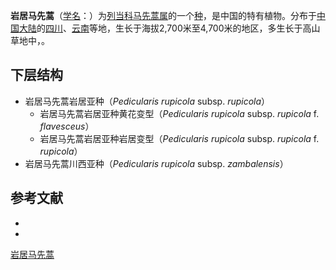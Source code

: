 {{speciesbox
| name = 岩居马先蒿
| status = 
| status_system = 
| image =
| genus = Pedicularis
| species link = 岩居马先蒿
| species = rupicola
| authority = Li
}}

'''岩居马先蒿'''（[[学名|学名]]：{{lang|la|''Pedicularis rupicola''}}）为[[列当科|列当科]][[马先蒿属|马先蒿属]]的一个[[种|种]]，是中国的特有植物。分布于[[中国大陆|中国大陆]]的[[四川|四川]]、[[云南|云南]]等地，生长于海拔2,700米至4,700米的地区，多生长于高山草地中，。

== 下层结构 ==
* 岩居马先蒿岩居亚种（''Pedicularis rupicola'' subsp. ''rupicola''）
** 岩居马先蒿岩居亚种黄花变型（''Pedicularis rupicola'' subsp. ''rupicola'' f. ''flavesceus''）
** 岩居马先蒿岩居亚种岩居变型（''Pedicularis rupicola'' subsp. ''rupicola'' f. ''rupicola''）
* 岩居马先蒿川西亚种（''Pedicularis rupicola'' subsp. ''zambalensis''）

== 参考文献 ==
<div class="references-small">
* {{FRPS}}
* {{cite web| url =http://www.bioinfo.cn/db05/KmzwSpecies.php?action=view&id=21458| title =岩居马先蒿（亚种变型）| work =《中国高等植物数据库全库》| publisher =中国科学院微生物研究所| author =昆明植物研究所| accessdate =2009-02-25| deadurl =yes| archiveurl =https://web.archive.org/web/20160305031731/http://www.bioinfo.cn/db05/KmzwSpecies.php?action=view&id=21458| archivedate =2016-03-05}}
</div>
{{Taxonbar|from=Q15351085}}

[[Category:马先蒿属|岩居马先蒿]]


{{植物小作品}}